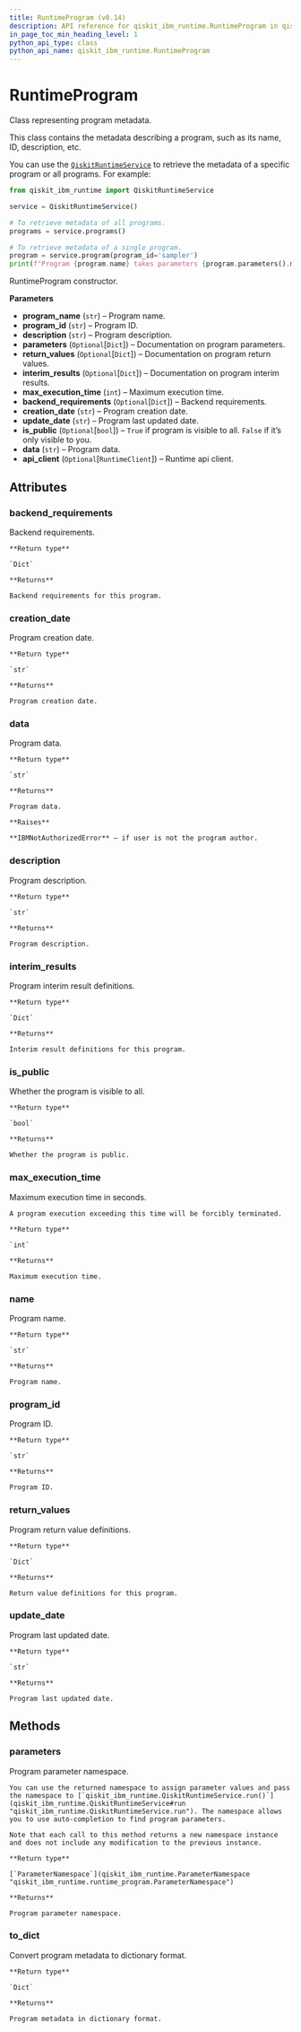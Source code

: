 ```yaml
---
title: RuntimeProgram (v0.14)
description: API reference for qiskit_ibm_runtime.RuntimeProgram in qiskit-ibm-runtime v0.14
in_page_toc_min_heading_level: 1
python_api_type: class
python_api_name: qiskit_ibm_runtime.RuntimeProgram
---
```


# RuntimeProgram

<Class id="qiskit_ibm_runtime.RuntimeProgram" isDedicatedPage={true} github="https://github.com/qiskit/qiskit-ibm-runtime/tree/stable/0.14/qiskit_ibm_runtime/runtime_program.py" signature="RuntimeProgram(program_name, program_id, description, parameters=None, return_values=None, interim_results=None, max_execution_time=0, backend_requirements=None, creation_date='', update_date='', is_public=False, data='', api_client=None)" modifiers="class">
  Class representing program metadata.

  This class contains the metadata describing a program, such as its name, ID, description, etc.

  You can use the [`QiskitRuntimeService`](qiskit_ibm_runtime.QiskitRuntimeService "qiskit_ibm_runtime.QiskitRuntimeService") to retrieve the metadata of a specific program or all programs. For example:

  ```python
  from qiskit_ibm_runtime import QiskitRuntimeService

  service = QiskitRuntimeService()

  # To retrieve metadata of all programs.
  programs = service.programs()

  # To retrieve metadata of a single program.
  program = service.program(program_id='sampler')
  print(f"Program {program.name} takes parameters {program.parameters().metadata}")
  ```

  RuntimeProgram constructor.

  **Parameters**

  *   **program\_name** (`str`) – Program name.
  *   **program\_id** (`str`) – Program ID.
  *   **description** (`str`) – Program description.
  *   **parameters** (`Optional`\[`Dict`]) – Documentation on program parameters.
  *   **return\_values** (`Optional`\[`Dict`]) – Documentation on program return values.
  *   **interim\_results** (`Optional`\[`Dict`]) – Documentation on program interim results.
  *   **max\_execution\_time** (`int`) – Maximum execution time.
  *   **backend\_requirements** (`Optional`\[`Dict`]) – Backend requirements.
  *   **creation\_date** (`str`) – Program creation date.
  *   **update\_date** (`str`) – Program last updated date.
  *   **is\_public** (`Optional`\[`bool`]) – `True` if program is visible to all. `False` if it’s only visible to you.
  *   **data** (`str`) – Program data.
  *   **api\_client** (`Optional`\[`RuntimeClient`]) – Runtime api client.

  ## Attributes

  ### backend\_requirements

  <Attribute id="qiskit_ibm_runtime.RuntimeProgram.backend_requirements">
    Backend requirements.

    **Return type**

    `Dict`

    **Returns**

    Backend requirements for this program.
  </Attribute>

  ### creation\_date

  <Attribute id="qiskit_ibm_runtime.RuntimeProgram.creation_date">
    Program creation date.

    **Return type**

    `str`

    **Returns**

    Program creation date.
  </Attribute>

  ### data

  <Attribute id="qiskit_ibm_runtime.RuntimeProgram.data">
    Program data.

    **Return type**

    `str`

    **Returns**

    Program data.

    **Raises**

    **IBMNotAuthorizedError** – if user is not the program author.
  </Attribute>

  ### description

  <Attribute id="qiskit_ibm_runtime.RuntimeProgram.description">
    Program description.

    **Return type**

    `str`

    **Returns**

    Program description.
  </Attribute>

  ### interim\_results

  <Attribute id="qiskit_ibm_runtime.RuntimeProgram.interim_results">
    Program interim result definitions.

    **Return type**

    `Dict`

    **Returns**

    Interim result definitions for this program.
  </Attribute>

  ### is\_public

  <Attribute id="qiskit_ibm_runtime.RuntimeProgram.is_public">
    Whether the program is visible to all.

    **Return type**

    `bool`

    **Returns**

    Whether the program is public.
  </Attribute>

  ### max\_execution\_time

  <Attribute id="qiskit_ibm_runtime.RuntimeProgram.max_execution_time">
    Maximum execution time in seconds.

    A program execution exceeding this time will be forcibly terminated.

    **Return type**

    `int`

    **Returns**

    Maximum execution time.
  </Attribute>

  ### name

  <Attribute id="qiskit_ibm_runtime.RuntimeProgram.name">
    Program name.

    **Return type**

    `str`

    **Returns**

    Program name.
  </Attribute>

  ### program\_id

  <Attribute id="qiskit_ibm_runtime.RuntimeProgram.program_id">
    Program ID.

    **Return type**

    `str`

    **Returns**

    Program ID.
  </Attribute>

  ### return\_values

  <Attribute id="qiskit_ibm_runtime.RuntimeProgram.return_values">
    Program return value definitions.

    **Return type**

    `Dict`

    **Returns**

    Return value definitions for this program.
  </Attribute>

  ### update\_date

  <Attribute id="qiskit_ibm_runtime.RuntimeProgram.update_date">
    Program last updated date.

    **Return type**

    `str`

    **Returns**

    Program last updated date.
  </Attribute>

  ## Methods

  ### parameters

  <Function id="qiskit_ibm_runtime.RuntimeProgram.parameters" signature="parameters()">
    Program parameter namespace.

    You can use the returned namespace to assign parameter values and pass the namespace to [`qiskit_ibm_runtime.QiskitRuntimeService.run()`](qiskit_ibm_runtime.QiskitRuntimeService#run "qiskit_ibm_runtime.QiskitRuntimeService.run"). The namespace allows you to use auto-completion to find program parameters.

    Note that each call to this method returns a new namespace instance and does not include any modification to the previous instance.

    **Return type**

    [`ParameterNamespace`](qiskit_ibm_runtime.ParameterNamespace "qiskit_ibm_runtime.runtime_program.ParameterNamespace")

    **Returns**

    Program parameter namespace.
  </Function>

  ### to\_dict

  <Function id="qiskit_ibm_runtime.RuntimeProgram.to_dict" signature="to_dict()">
    Convert program metadata to dictionary format.

    **Return type**

    `Dict`

    **Returns**

    Program metadata in dictionary format.
  </Function>
</Class>

